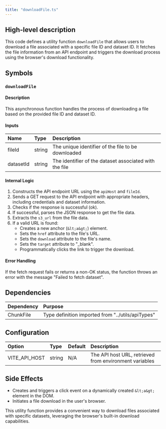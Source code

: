 ```yaml
---
title: "downloadFile.ts"
---
```


## High-level description
This code defines a utility function `downloadFile` that allows users to download a file associated with a specific file ID and dataset ID. It fetches the file information from an API endpoint and triggers the download process using the browser's download functionality.

## Symbols

### `downloadFile`
#### Description
This asynchronous function handles the process of downloading a file based on the provided file ID and dataset ID.

#### Inputs
| Name | Type | Description |
|:-----|:-----|:------------|
| fileId | string | The unique identifier of the file to be downloaded |
| datasetId | string | The identifier of the dataset associated with the file |

#### Internal Logic
1. Constructs the API endpoint URL using the `apiHost` and `fileId`.
2. Sends a GET request to the API endpoint with appropriate headers, including credentials and dataset information.
3. Checks if the response is successful (ok).
4. If successful, parses the JSON response to get the file data.
5. Extracts the `s3_url` from the file data.
6. If a valid URL is found:
   - Creates a new anchor (`&lt;a&gt;`) element.
   - Sets the `href` attribute to the file's URL.
   - Sets the `download` attribute to the file's name.
   - Sets the `target` attribute to "_blank".
   - Programmatically clicks the link to trigger the download.

#### Error Handling
If the fetch request fails or returns a non-OK status, the function throws an error with the message "Failed to fetch dataset".

## Dependencies
| Dependency | Purpose |
|:-----------|:--------|
| ChunkFile | Type definition imported from "../utils/apiTypes" |

## Configuration
| Option | Type | Default | Description |
|:-------|:-----|:--------|:------------|
| VITE_API_HOST | string | N/A | The API host URL, retrieved from environment variables |

## Side Effects
- Creates and triggers a click event on a dynamically created `&lt;a&gt;` element in the DOM.
- Initiates a file download in the user's browser.

This utility function provides a convenient way to download files associated with specific datasets, leveraging the browser's built-in download capabilities.